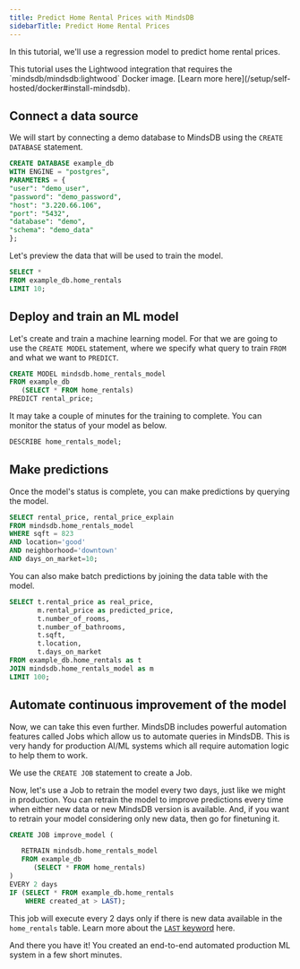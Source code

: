 ```yaml
---
title: Predict Home Rental Prices with MindsDB
sidebarTitle: Predict Home Rental Prices
---
```


In this tutorial, we'll use a regression model to predict home rental prices.

<Note>
This tutorial uses the Lightwood integration that requires the `mindsdb/mindsdb:lightwood` Docker image. [Learn more here](/setup/self-hosted/docker#install-mindsdb).
</Note>

## Connect a data source

We will start by connecting a demo database to MindsDB using the `CREATE DATABASE` statement.

```sql
CREATE DATABASE example_db
WITH ENGINE = "postgres",
PARAMETERS = {
"user": "demo_user",
"password": "demo_password",
"host": "3.220.66.106",
"port": "5432",
"database": "demo",
"schema": "demo_data"
};
```

Let's preview the data that will be used to train the model.

```sql
SELECT *
FROM example_db.home_rentals
LIMIT 10;
```

## Deploy and train an ML model

Let's create and train a machine learning model. For that we are going to use the `CREATE MODEL` statement, where we specify what query to train `FROM` and what we want to `PREDICT`.

```sql
CREATE MODEL mindsdb.home_rentals_model
FROM example_db
   (SELECT * FROM home_rentals)
PREDICT rental_price;
```

It may take a couple of minutes for the training to complete. You can monitor the status of your model as below.

```sql
DESCRIBE home_rentals_model;
```

## Make predictions

Once the model's status is complete, you can make predictions by querying the model.

```sql
SELECT rental_price, rental_price_explain
FROM mindsdb.home_rentals_model
WHERE sqft = 823
AND location='good'
AND neighborhood='downtown'
AND days_on_market=10;
```

You can also make batch predictions by joining the data table with the model.

```sql
SELECT t.rental_price as real_price,
       m.rental_price as predicted_price,
       t.number_of_rooms,
       t.number_of_bathrooms,
       t.sqft,
       t.location,
       t.days_on_market
FROM example_db.home_rentals as t
JOIN mindsdb.home_rentals_model as m
LIMIT 100;
```

## Automate continuous improvement of the model

Now, we can take this even further. MindsDB includes powerful automation features called Jobs which allow us to automate queries in MindsDB. This is very handy for production AI/ML systems which all require automation logic to help them to work.

We use the `CREATE JOB` statement to create a Job.

Now, let's use a Job to retrain the model every two days, just like we might in production. You can retrain the model to improve predictions every time when either new data or new MindsDB version is available. And, if you want to retrain your model considering only new data, then go for finetuning it.

```sql
CREATE JOB improve_model (

   RETRAIN mindsdb.home_rentals_model
   FROM example_db
      (SELECT * FROM home_rentals)
)
EVERY 2 days
IF (SELECT * FROM example_db.home_rentals
    WHERE created_at > LAST);
```

This job will execute every 2 days only if there is new data available in the `home_rentals` table. Learn more about the [`LAST` keyword](/mindsdb_sql/sql/create/jobs#last) here.

And there you have it! You created an end-to-end automated production ML system in a few short minutes.
